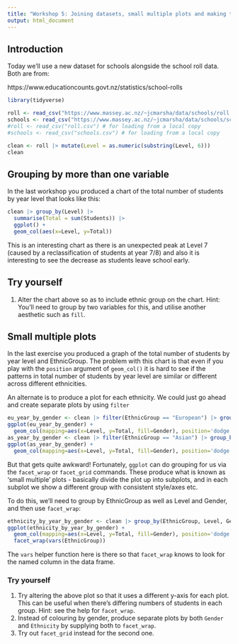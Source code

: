 ```yaml
---
title: "Workshop 5: Joining datasets, small multiple plots and making tidy data wide"
output: html_document
---
```


## Introduction

Today we'll use a new dataset for schools alongside the school roll data. Both are from:

https://www.educationcounts.govt.nz/statistics/school-rolls

```r
library(tidyverse)

roll <- read_csv("https://www.massey.ac.nz/~jcmarsha/data/schools/roll.csv")
schools <- read_csv("https://www.massey.ac.nz/~jcmarsha/data/schools/schools.csv")
#roll <- read_csv("roll.csv") # for loading from a local copy
#schools <- read_csv("schools.csv") # for loading from a local copy

clean <- roll |> mutate(Level = as.numeric(substring(Level, 6)))
clean
```

## Grouping by more than one variable

In the last workshop you produced a chart of the total number of students by year level that looks like this:

```r
clean |> group_by(Level) |>
  summarise(Total = sum(Students)) |>
  ggplot() +
  geom_col(aes(x=Level, y=Total))
```

This is an interesting chart as there is an unexpected peak at Level 7 (caused by a reclassification of students at year 7/8) and also it is interesting to see the decrease as students leave school early.

## Try yourself

1. Alter the chart above so as to include ethnic group on the chart. Hint: You'll need to group by two variables for this, and utilise another aesthetic such as `fill`.

## Small multiple plots

In the last exercise you produced a graph of the total number of students by year level and EthnicGroup. The problem with this chart is that even if you play with the `position` argument of `geom_col()` it is hard to see if the patterns in total number of students by year level are similar or different across different ethnicities.

An alternate is to produce a plot for each ethnicity. We could just go ahead and create separate plots by using `filter`

```r
eu_year_by_gender <- clean |> filter(EthnicGroup == "European") |> group_by(Level, Gender) |> summarise(Total = sum(Students))
ggplot(eu_year_by_gender) +
  geom_col(mapping=aes(x=Level, y=Total, fill=Gender), position='dodge')
as_year_by_gender <- clean |> filter(EthnicGroup == "Asian") |> group_by(Level, Gender) |> summarise(Total = sum(Students))
ggplot(as_year_by_gender) +
  geom_col(mapping=aes(x=Level, y=Total, fill=Gender), position='dodge')
```

But that gets quite awkward! Fortunately, `ggplot` can do grouping for us via the `facet_wrap` or `facet_grid` commands. These produce what is known as 'small multiple' plots - basically divide the plot up into subplots, and in each subplot we show a different group with consistent style/axes etc. 

To do this, we'll need to group by EthnicGroup as well as Level and Gender, and then use `facet_wrap`:

```r
ethnicity_by_year_by_gender <- clean |> group_by(EthnicGroup, Level, Gender) |> summarise(Total = sum(Students))
ggplot(ethnicity_by_year_by_gender) +
  geom_col(mapping=aes(x=Level, y=Total, fill=Gender), position='dodge') +
  facet_wrap(vars(EthnicGroup))
```

The `vars` helper function here is there so that `facet_wrap` knows to look for the named column in the data frame.

### Try yourself

1. Try altering the above plot so that it uses a different y-axis for each plot. This can be useful when there's differing numbers of students in each group. Hint: see the help for `facet_wrap`.
2. Instead of colouring by gender, produce separate plots by both `Gender` and `Ethnicity` by supplying both to `facet_wrap`.
3. Try out `facet_grid` instead for the second one.
